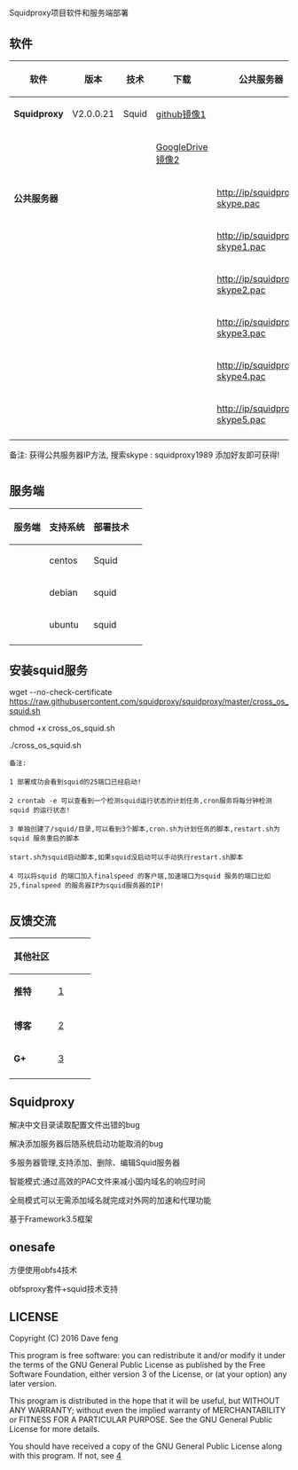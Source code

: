 =  =

Squidproxy项目软件和服务端部署


== 软件 ==

{|
! 软件 !! 版本 !! 技术 !! 下载 !! 公共服务器
|-
| '''Squidproxy''' || V2.0.0.21 || Squid|| [https://github.com/squidproxy/squidproxy/releases/download/V2.0.0.21/squidproxy.exe github镜像1] ||&nbsp; 
|-
| &nbsp; || &nbsp;|| &nbsp; || [https://drive.google.com/file/d/0B7RiljSae6SrYXozUWs5V05tYnM/view?usp=sharing GoogleDrive镜像2] ||&nbsp; 
|-
| '''公共服务器''' || &nbsp;  || &nbsp;  ||   &nbsp;  || http://ip/squidproxy-skype.pac 
|-
| &nbsp;  || &nbsp;  || &nbsp;  ||   &nbsp;  || http://ip/squidproxy-skype1.pac 
|-
| &nbsp;  || &nbsp;  || &nbsp;  ||   &nbsp; || http://ip/squidproxy-skype2.pac 
|-
| &nbsp;  || &nbsp;  || &nbsp;  ||   &nbsp; || http://ip/squidproxy-skype3.pac 
|-
| &nbsp;  || &nbsp;  || &nbsp;  ||   &nbsp; || http://ip/squidproxy-skype4.pac 
|-
| &nbsp;  || &nbsp;  || &nbsp;  ||   &nbsp; || http://ip/squidproxy-skype5.pac 
|-
|}

备注: 获得公共服务器IP方法, 搜索skype : squidproxy1989 添加好友即可获得!

=  =
== 服务端 ==

{|
! 服务端 !! 支持系统 !! 部署技术!! 
|-
| &nbsp;|| centos || Squid||
|-
| &nbsp; || debian|| squid ||
|-
| &nbsp; || ubuntu || squid || 
|-

|}

== 安装squid服务==
wget --no-check-certificate https://raw.githubusercontent.com/squidproxy/squidproxy/master/cross_os_squid.sh

chmod +x cross_os_squid.sh

./cross_os_squid.sh

 备注: 
 
 1 部署成功会看到squid的25端口已经启动!
 
 2 crontab -e 可以查看到一个检测squid运行状态的计划任务,cron服务将每分钟检测squid 的运行状态! 
 
 3 单独创建了/squid/目录,可以看到3个脚本,cron.sh为计划任务的脚本,restart.sh为squid 服务重启的脚本
 
 start.sh为squid启动脚本,如果squid没启动可以手动执行restart.sh脚本
 
 4 可以将squid 的端口加入finalspeed 的客户端,加速端口为squid 服务的端口比如25,finalspeed 的服务器IP为squid服务器的IP! 
 

=  =
== 反馈交流 ==
{|
! 其他社区 !! &nbsp; !! &nbsp; !! &nbsp;
|-
| '''推特''' || [https://twitter.com/squidgfw]|| &nbsp; || &nbsp;
|-
| '''博客''' || [http://obfs4.blogspot.com] || &nbsp; || &nbsp;
|-
| '''G+''' || [https://plus.google.com/communities/101513261063592651175] || &nbsp;|| &nbsp;
|-
|}

== Squidproxy==

解决中文目录读取配置文件出错的bug

解决添加服务器后随系统启动功能取消的bug

多服务器管理,支持添加、删除、编辑Squid服务器

智能模式:通过高效的PAC文件来减小国内域名的响应时间

全局模式可以无需添加域名就完成对外网的加速和代理功能

基于Framework3.5框架

== onesafe ==
方便使用obfs4技术

obfsproxy套件+squid技术支持

== LICENSE ==

Copyright (C) 2016 Dave feng

This program is free software: you can redistribute it and/or modify
it under the terms of the GNU General Public License as published by
the Free Software Foundation, either version 3 of the License, or
(at your option) any later version.

This program is distributed in the hope that it will be useful,
but WITHOUT ANY WARRANTY; without even the implied warranty of
MERCHANTABILITY or FITNESS FOR A PARTICULAR PURPOSE.  See the
GNU General Public License for more details.

You should have received a copy of the GNU General Public License
along with this program. If not, see 
[http://www.gnu.org/licenses]